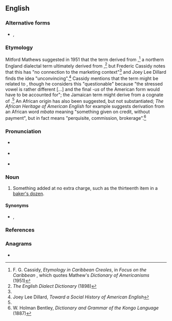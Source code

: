 ==English==

===Alternative forms===
* {{l|en|broadus}}, {{l|en|brawtus}}

===Etymology===
Mitford Mathews suggested in 1951 that the term derived from {{m|en||brot|scrap(s), small amount(s)}},<ref name="Cassidy">F. G. Cassidy, ''Etymology in Caribbean Creoles'', in ''Focus on the Caribbean'' {{ISBN|9027248664}}, which quotes Mathew's ''Dictionary of Americanisms'' (1951)</ref> a northern England dialectal term ultimately derived from {{cog|ang|brēotan}},<ref>''The English Dialect Dictionary'' (1898)</ref> but Frederic Cassidy notes that this has "no connection to the marketing context"<ref name="Cassidy"/> and Joey Lee Dillard finds the idea "unconvincing".<ref>Joey Lee Dillard, ''Toward a Social History of American English''</ref> Cassidy mentions that the term might be related to {{cog|jam|braata||little extra given by a seller to a buyer}}, though he considers this "questionable" because "the stressed vowel is rather different [...] and the final ''-us'' of the American form would have to be accounted for"; the Jamaican term might derive from a {{cog|es|-}} cognate of {{cog|pt|barato||favour}}.<ref name="Cassidy"/> An African origin has also been suggested, but not substantiated; ''The African Heritage of American English'' for example suggests derivation from an African word ''mbata'' meaning "something given on credit, without payment", but {{cog|kg|mbata}} in fact means "perquisite, commission, brokerage".<ref>W. Holman Bentley, ''Dictionary and Grammar of the Kongo Language'' (1887)</ref><!--
Alternatively, possibly from {{der|en|grc|-}} {{term|βρωτός||lang=grc|tr=brōtós|edible}}. -- Says who?
-->

===Pronunciation===
* {{a|UK}} {{IPA|en|/ˈbɹəʊ.təs/}}
* {{a|US}} {{IPA|en|/ˈbɹoʊ.təs/}}
* {{rhymes|en|əʊtəs|oʊtəs|s=2}}

===Noun===
{{en-noun}}

# {{lb|en|dialectal|chiefly|Southern US}} Something added at no extra charge, such as the thirteenth item in a [[baker's dozen]].

====Synonyms====
* {{sense|something added at no extra charge}} {{l|en|lagniappe}}, {{l|en|bonus}}

===References===
<references/>

===Anagrams===
* {{anagrams|en|a=borstu|or bust|robust|turbos}}